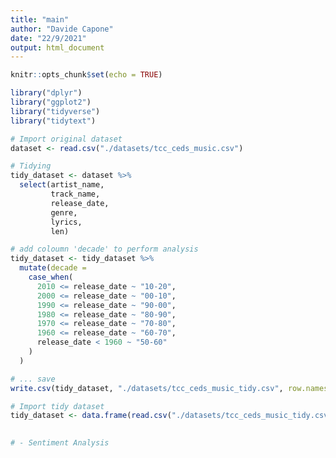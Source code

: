 ```yaml
---
title: "main"
author: "Davide Capone"
date: "22/9/2021"
output: html_document
---
```


```r
knitr::opts_chunk$set(echo = TRUE)
```

```r
library("dplyr")
library("ggplot2")
library("tidyverse")
library("tidytext")

```

```r
# Import original dataset
dataset <- read.csv("./datasets/tcc_ceds_music.csv")

# Tidying
tidy_dataset <- dataset %>% 
  select(artist_name, 
         track_name, 
         release_date, 
         genre, 
         lyrics, 
         len)

# add coloumn 'decade' to perform analysis
tidy_dataset <- tidy_dataset %>% 
  mutate(decade =
    case_when(
      2010 <= release_date ~ "10-20",
      2000 <= release_date ~ "00-10",
      1990 <= release_date ~ "90-00",
      1980 <= release_date ~ "80-90",
      1970 <= release_date ~ "70-80",
      1960 <= release_date ~ "60-70",
      release_date < 1960 ~ "50-60"
    )
  )

# ... save
write.csv(tidy_dataset, "./datasets/tcc_ceds_music_tidy.csv", row.names = TRUE)

```

```r
# Import tidy dataset
tidy_dataset <- data.frame(read.csv("./datasets/tcc_ceds_music_tidy.csv"))
  
```

```r
# - Sentiment Analysis

```


